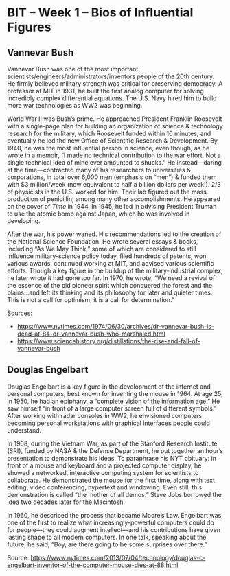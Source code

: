 # BIT – Week 1 – Bios of Influential Figures

## Vannevar Bush

Vannevar Bush was one of the most important scientists/engineers/administrators/inventors people of the 20th century. He firmly believed military strength was critical for preserving democracy. A professor at MIT in 1931, he built the first analog computer for solving incredibly complex differential equations. The U.S. Navy hired him to build more war technologies as WW2 was beginning.

World War II was Bush’s prime. He approached President Franklin Roosevelt with a single-page plan for building an organization of science & technology research for the military, which Roosevelt funded within 10 minutes, and eventually he led the new Office of Scientific Research & Development. By 1940, he was the most influential person in science, even though, as he wrote in a memoir, “I made no technical contribution to the war effort. Not a single technical idea of mine ever amounted to shucks.” He instead—daring at the time—contracted many of his researchers to universities & corporations, in total over 6,000 men (emphasis on “men”) & funded them with $3 million/week (now equivalent to half a billion dollars per week!). 2/3 of physicists in the U.S. worked for him. Their lab figured out the mass production of penicillin, among many other accomplishments. He appeared on the cover of *Time* in 1944. In 1945, he led in advising President Truman to use the atomic bomb against Japan, which he was involved in developing.

After the war, his power waned. His recommendations led to the creation of the National Science Foundation. He wrote several essays & books, including “As We May Think,” some of which are considered to still influence military-science policy today, filed hundreds of patents, won various awards, continued working at MIT, and advised various scientific efforts. Though a key figure in the buildup of the military-industrial complex, he later wrote it had gone too far. In 1970, he wrote, “We need a revival of the essence of the old pioneer spirit which conquered the forest and the plains…and left its thinking and its philosophy for later and quieter times. This is not a call for optimism; it is a call for determination.”

Sources:

- https://www.nytimes.com/1974/06/30/archives/dr-vannevar-bush-is-dead-at-84-dr-vannevar-bush-who-marshaled.html
- https://www.sciencehistory.org/distillations/the-rise-and-fall-of-vannevar-bush

## Douglas Engelbart

Douglas Engelbart is a key figure in the development of the internet and personal computers, best known for inventing the mouse in 1964. At age 25, in 1950, he had an epiphany, a “complete vision of the information age.” He saw himself “in front of a large computer screen full of different symbols.” After working with radar consoles in WW2, he envisioned computers becoming personal workstations with graphical interfaces people could understand.

In 1968, during the Vietnam War, as part of the Stanford Research Institute (SRI), funded by NASA & the Defense Department, he put together an hour’s presentation to demonstrate his ideas. To paraphrase his NYT obituary: in front of a mouse and keyboard and a projected computer display, he showed a networked, interactive computing system for scientists to collaborate. He demonstrated the mouse for the first time, along with text editing, video conferencing, hypertext and windowing. Even still, this demonstration is called “the mother of all demos.” Steve Jobs borrowed the idea two decades later for the Macintosh.

In 1960, he described the process that became Moore’s Law. Engelbart was one of the first to realize what increasingly-powerful computers could do for people—they could augment intellect—and his contributions have given lasting shape to all modern computers. In one talk, speaking about the future, he said, “Boy, are there going to be some surprises over there.”

Source: https://www.nytimes.com/2013/07/04/technology/douglas-c-engelbart-inventor-of-the-computer-mouse-dies-at-88.html

